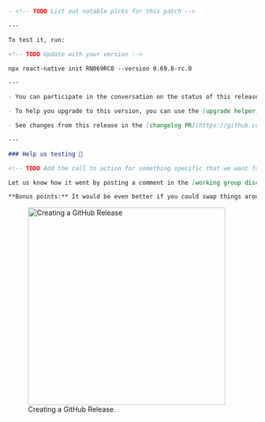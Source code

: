 ```markdown
- <!-- TODO List out notable picks for this patch -->

---

To test it, run:

<!-- TODO Update with your version -->

npx react-native init RN069RC0 --version 0.69.0-rc.0

---

- You can participate in the conversation on the status of this release in the [working group](https://github.com/reactwg/react-native-releases/discussions).

- To help you upgrade to this version, you can use the [upgrade helper](https://react-native-community.github.io/upgrade-helper/) ⚛️

- See changes from this release in the [changelog PR](https://github.com/facebook/react-native/labels/%F0%9F%93%9D%20Changelog)

---

### Help us testing 🧪

<!-- TODO Add the call to action for something specific that we want folks to test -->

Let us know how it went by posting a comment in the [working group discussion](https://github.com/reactwg/react-native-releases/discussions)! Please specify with system you tried it on (ex. macos, windows).

**Bonus points:** It would be even better if you could swap things around: instead of using a fresh new app, use a more complex one - or use a different library that is already leveraging the new architecture!
```

<figure>
  <img
    width="400"
    alt="Creating a GitHub Release"
    src="https://user-images.githubusercontent.com/1309636/133348648-c33f82b8-b8d2-474a-a06e-35a1fb8d18de.png"
  />
  <figcaption>Creating a GitHub Release.</figcaption>
</figure>